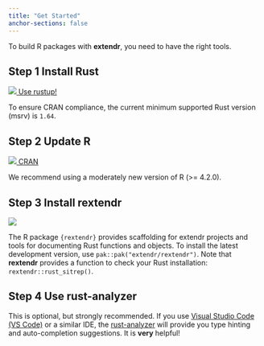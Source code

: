 ```yaml
---
title: "Get Started"
anchor-sections: false
---
```


To build R packages with **extendr**, you need to have the right tools.

## Step 1 [Install Rust]{.fw-light} 

::::::{.clearfix}
:::{.float-start style="max-width: 126px; padding-right: 0.5rem;"}
[
![](images/cuddlyferris.svg) Use rustup!
](https://www.rust-lang.org/tools/install){.btn .btn-primary}
:::

To ensure CRAN compliance, the current minimum supported Rust version (msrv) is `1.64`.  
::::::

## Step 2 [Update R]{.fw-light} 

::::::{.clearfix}
:::{.float-start style="max-width: 126px; padding-right: 0.5rem;"}
[
![](images/Rlogo.svg) CRAN
](https://cran.r-project.org/){.btn .btn-primary}
:::

We recommend using a moderately new version of R (>= 4.2.0). 
::::::

## Step 3 [Install rextendr]{.fw-light}

::::::{.clearfix}
:::{.float-start style="max-width: 126px; padding-right: 0.5rem;"}
[
![](images/rextendr-logo.png)
](https://extendr.github.io/rextendr/){.btn .btn-primary}
:::
The R package `{rextendr}` provides scaffolding for extendr projects and tools for documenting Rust functions and objects. To install the latest development version, use `pak::pak("extendr/rextendr")`. Note that **rextendr** provides a function to check your Rust installation: `rextendr::rust_sitrep()`.  
::::::

## Step 4 [Use rust-analyzer]{.fw-light} 

This is optional, but strongly recommended. If you use [Visual Studio Code (VS Code)](https://code.visualstudio.com/download) or a similar IDE, the [rust-analyzer](https://rust-analyzer.github.io/) will provide you type hinting and auto-completion suggestions. It is **very** helpful!

